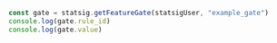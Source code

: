 ```jsx
const gate = statsig.getFeatureGate(statsigUser, "example_gate")
console.log(gate.rule_id)
console.log(gate.value)
```